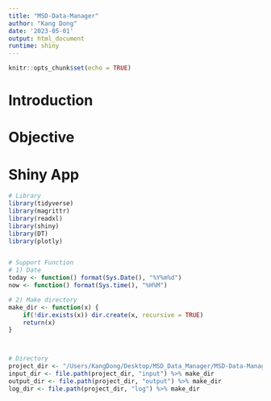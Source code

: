 ```yaml
---
title: "MSD-Data-Manager"
author: "Kang Dong"
date: '2023-05-01'
output: html_document
runtime: shiny
---
```


```r
knitr::opts_chunk$set(echo = TRUE)
```


# Introduction

# Objective

# Shiny App
```r
# Library
library(tidyverse)
library(magrittr)
library(readxl)
library(shiny)
library(DT)
library(plotly)


# Support Function
# 1) Date
today <- function() format(Sys.Date(), "%Y%m%d")
now <- function() format(Sys.time(), "%H%M")

# 2) Make directory
make_dir <- function(x) {
    if(!dir.exists(x)) dir.create(x, recursive = TRUE)
    return(x)
}



# Directory
project_dir <- "/Users/KangDong/Desktop/MSD_Data_Manager/MSD-Data-Manager" # Change to local project directory
input_dir <- file.path(project_dir, "input") %>% make_dir
output_dir <- file.path(project_dir, "output") %>% make_dir
log_dir <- file.path(project_dir, "log") %>% make_dir


```

